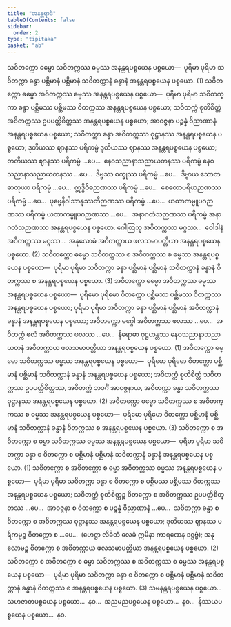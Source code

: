 ```yaml
---
title: "အနန္တရာဒိ"
tableOfContents: false
sidebar:
  order: 2
type: "tipitaka"
basket: "ab"
---
```



<DynamicBreadcrumb />

<Division number="122">

<Paragraph number="4338">
သဝိတက္ကော ဓမ္မော သဝိတက္ကဿ ဓမ္မဿ အနန္တရပစ္စယေန ပစ္စယော—  ပုရိမာ ပုရိမာ သဝိတက္ကာ ခန္ဓာ ပစ္ဆိမာနံ ပစ္ဆိမာနံ သဝိတက္ကာနံ ခန္ဓာနံ အနန္တရပစ္စယေန ပစ္စယော. (1)
</Paragraph>

<Paragraph number="4339">
သဝိတက္ကော ဓမ္မော အဝိတက္ကဿ ဓမ္မဿ အနန္တရပစ္စယေန ပစ္စယော—  ပုရိမာ ပုရိမာ သဝိတက္ကာ ခန္ဓာ ပစ္ဆိမဿ ပစ္ဆိမဿ ဝိတက္ကဿ အနန္တရပစ္စယေန ပစ္စယော; သဝိတက္ကံ စုတိစိတ္တံ အဝိတက္ကဿ ဥပပတ္တိစိတ္တဿ အနန္တရပစ္စယေန ပစ္စယော; အာဝဇ္ဇနာ ပဉ္စန္နံ ဝိညာဏာနံ အနန္တရပစ္စယေန ပစ္စယော; သဝိတက္ကာ ခန္ဓာ အဝိတက္ကဿ ဝုဋ္ဌာနဿ အနန္တရပစ္စယေန ပစ္စယော; ဒုတိယဿ ဈာနဿ ပရိကမ္မံ ဒုတိယဿ ဈာနဿ အနန္တရပစ္စယေန ပစ္စယော; တတိယဿ ဈာနဿ ပရိကမ္မံ …ပေ…  နေဝသညာနာသညာယတနဿ ပရိကမ္မံ နေဝသညာနာသညာယတနဿ …ပေ…  ဒိဗ္ဗဿ စက္ခုဿ ပရိကမ္မံ …ပေ…  ဒိဗ္ဗာယ သောတဓာတုယာ ပရိကမ္မံ …ပေ…  ဣဒ္ဓိဝိဓဉာဏဿ ပရိကမ္မံ …ပေ…  စေတောပရိယဉာဏဿ ပရိကမ္မံ …ပေ…  ပုဗ္ဗေနိဝါသာနုဿတိဉာဏဿ ပရိကမ္မံ …ပေ…  ယထာကမ္မူပဂဉာဏဿ ပရိကမ္မံ ယထာကမ္မူပဂဉာဏဿ …ပေ…  အနာဂတံသဉာဏဿ ပရိကမ္မံ အနာဂတံသဉာဏဿ အနန္တရပစ္စယေန ပစ္စယော. ဂေါတြဘု အဝိတက္ကဿ မဂ္ဂဿ…  ဝေါဒါနံ အဝိတက္ကဿ မဂ္ဂဿ…  အနုလောမံ အဝိတက္ကာယ ဖလသမာပတ္တိယာ အနန္တရပစ္စယေန ပစ္စယော. (2)
</Paragraph>

<Paragraph number="4340">
သဝိတက္ကော ဓမ္မော သဝိတက္ကဿ စ အဝိတက္ကဿ စ ဓမ္မဿ အနန္တရပစ္စယေန ပစ္စယော—  ပုရိမာ ပုရိမာ သဝိတက္ကာ ခန္ဓာ ပစ္ဆိမာနံ ပစ္ဆိမာနံ သဝိတက္ကာနံ ခန္ဓာနံ ဝိတက္ကဿ စ အနန္တရပစ္စယေန ပစ္စယော. (3)
</Paragraph>

</Division>
<Division number="123">

<Paragraph number="4341">
အဝိတက္ကော ဓမ္မော အဝိတက္ကဿ ဓမ္မဿ အနန္တရပစ္စယေန ပစ္စယော—  ပုရိမော ပုရိမော ဝိတက္ကော ပစ္ဆိမဿ ပစ္ဆိမဿ ဝိတက္ကဿ အနန္တရပစ္စယေန ပစ္စယော; ပုရိမာ ပုရိမာ အဝိတက္ကာ ခန္ဓာ ပစ္ဆိမာနံ ပစ္ဆိမာနံ အဝိတက္ကာနံ ခန္ဓာနံ အနန္တရပစ္စယေန ပစ္စယော; အဝိတက္ကော မဂ္ဂေါ အဝိတက္ကဿ ဖလဿ …ပေ…  အဝိတက္ကံ ဖလံ အဝိတက္ကဿ ဖလဿ …ပေ…  နိရောဓာ ဝုဋ္ဌဟန္တဿ နေဝသညာနာသညာယတနံ အဝိတက္ကာယ ဖလသမာပတ္တိယာ အနန္တရပစ္စယေန ပစ္စယော. (1)
</Paragraph>

<Paragraph number="4342">
အဝိတက္ကော ဓမ္မော သဝိတက္ကဿ ဓမ္မဿ အနန္တရပစ္စယေန ပစ္စယော—  ပုရိမော ပုရိမော ဝိတက္ကော ပစ္ဆိမာနံ ပစ္ဆိမာနံ သဝိတက္ကာနံ ခန္ဓာနံ အနန္တရပစ္စယေန ပစ္စယော; အဝိတက္ကံ စုတိစိတ္တံ သဝိတက္ကဿ ဥပပတ္တိစိတ္တဿ, အဝိတက္ကံ ဘဝင်္ဂံ အာဝဇ္ဇနာယ, အဝိတက္ကာ ခန္ဓာ သဝိတက္ကဿ ဝုဋ္ဌာနဿ အနန္တရပစ္စယေန ပစ္စယော. (2)
</Paragraph>

<Paragraph number="4343">
အဝိတက္ကော ဓမ္မော သဝိတက္ကဿ စ အဝိတက္ကဿ စ ဓမ္မဿ အနန္တရပစ္စယေန ပစ္စယော—  ပုရိမော ပုရိမော ဝိတက္ကော ပစ္ဆိမာနံ ပစ္ဆိမာနံ သဝိတက္ကာနံ ခန္ဓာနံ ဝိတက္ကဿ စ အနန္တရပစ္စယေန ပစ္စယော. (3)
</Paragraph>

</Division>
<Division number="124">

<Paragraph number="4344">
သဝိတက္ကော စ အဝိတက္ကော စ ဓမ္မာ သဝိတက္ကဿ ဓမ္မဿ အနန္တရပစ္စယေန ပစ္စယော—  ပုရိမာ ပုရိမာ သဝိတက္ကာ ခန္ဓာ စ ဝိတက္ကော စ ပစ္ဆိမာနံ ပစ္ဆိမာနံ သဝိတက္ကာနံ ခန္ဓာနံ အနန္တရပစ္စယေန ပစ္စယော. (1)
</Paragraph>

<Paragraph number="4345">
သဝိတက္ကော စ အဝိတက္ကော စ ဓမ္မာ အဝိတက္ကဿ ဓမ္မဿ အနန္တရပစ္စယေန ပစ္စယော—  ပုရိမာ ပုရိမာ သဝိတက္ကာ ခန္ဓာ စ ဝိတက္ကော စ ပစ္ဆိမဿ ပစ္ဆိမဿ ဝိတက္ကဿ အနန္တရပစ္စယေန ပစ္စယော; သဝိတက္ကံ စုတိစိတ္တဉ္စ ဝိတက္ကော စ အဝိတက္ကဿ ဥပပတ္တိစိတ္တဿ …ပေ…  အာဝဇ္ဇနာ စ ဝိတက္ကော စ ပဉ္စန္နံ ဝိညာဏာနံ …ပေ…  သဝိတက္ကာ ခန္ဓာ စ ဝိတက္ကော စ အဝိတက္ကဿ ဝုဋ္ဌာနဿ အနန္တရပစ္စယေန ပစ္စယော; ဒုတိယဿ ဈာနဿ ပရိကမ္မဉ္စ ဝိတက္ကော စ …ပေ…  (ဟေဋ္ဌာ လိခိတံ လေခံ ဣမိနာ ကာရဏေန ဒဋ္ဌဗ္ဗံ); အနုလောမဉ္စ ဝိတက္ကော စ အဝိတက္ကာယ ဖလသမာပတ္တိယာ အနန္တရပစ္စယေန ပစ္စယော. (2)
</Paragraph>

<Paragraph number="4346">
သဝိတက္ကော စ အဝိတက္ကော စ ဓမ္မာ သဝိတက္ကဿ စ အဝိတက္ကဿ စ ဓမ္မဿ အနန္တရပစ္စယေန ပစ္စယော—  ပုရိမာ ပုရိမာ သဝိတက္ကာ ခန္ဓာ စ ဝိတက္ကော စ ပစ္ဆိမာနံ ပစ္ဆိမာနံ သဝိတက္ကာနံ ခန္ဓာနံ ဝိတက္ကဿ စ အနန္တရပစ္စယေန ပစ္စယော. (3)
</Paragraph>

<Paragraph number="4347">
သမနန္တရပစ္စယေန ပစ္စယော…  သဟဇာတပစ္စယေန ပစ္စယော…  နဝ…  အညမညပစ္စယေန ပစ္စယော…  နဝ…  နိဿယပစ္စယေန ပစ္စယော…  နဝ.
</Paragraph>
</Division>